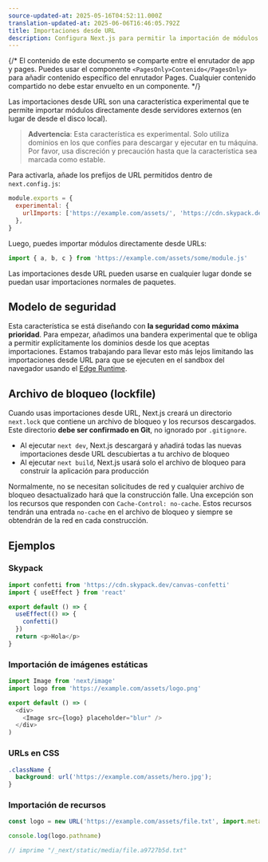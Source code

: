 ```yaml
---
source-updated-at: 2025-05-16T04:52:11.000Z
translation-updated-at: 2025-06-06T16:46:05.792Z
title: Importaciones desde URL
description: Configura Next.js para permitir la importación de módulos desde URLs externas (experimental).
---
```


{/* El contenido de este documento se comparte entre el enrutador de app y pages. Puedes usar el componente `<PagesOnly>Contenido</PagesOnly>` para añadir contenido específico del enrutador Pages. Cualquier contenido compartido no debe estar envuelto en un componente. */}

Las importaciones desde URL son una característica experimental que te permite importar módulos directamente desde servidores externos (en lugar de desde el disco local).

> **Advertencia**: Esta característica es experimental. Solo utiliza dominios en los que confíes para descargar y ejecutar en tu máquina. Por favor, usa
> discreción y precaución hasta que la característica sea marcada como estable.

Para activarla, añade los prefijos de URL permitidos dentro de `next.config.js`:

```js filename="next.config.js"
module.exports = {
  experimental: {
    urlImports: ['https://example.com/assets/', 'https://cdn.skypack.dev'],
  },
}
```

Luego, puedes importar módulos directamente desde URLs:

```js
import { a, b, c } from 'https://example.com/assets/some/module.js'
```

Las importaciones desde URL pueden usarse en cualquier lugar donde se puedan usar importaciones normales de paquetes.

## Modelo de seguridad

Esta característica se está diseñando con **la seguridad como máxima prioridad**. Para empezar, añadimos una bandera experimental que te obliga a permitir explícitamente los dominios desde los que aceptas importaciones. Estamos trabajando para llevar esto más lejos limitando las importaciones desde URL para que se ejecuten en el sandbox del navegador usando el [Edge Runtime](/docs/app/api-reference/edge).

## Archivo de bloqueo (lockfile)

Cuando usas importaciones desde URL, Next.js creará un directorio `next.lock` que contiene un archivo de bloqueo y los recursos descargados.
Este directorio **debe ser confirmado en Git**, no ignorado por `.gitignore`.

- Al ejecutar `next dev`, Next.js descargará y añadirá todas las nuevas importaciones desde URL descubiertas a tu archivo de bloqueo
- Al ejecutar `next build`, Next.js usará solo el archivo de bloqueo para construir la aplicación para producción

Normalmente, no se necesitan solicitudes de red y cualquier archivo de bloqueo desactualizado hará que la construcción falle.
Una excepción son los recursos que responden con `Cache-Control: no-cache`.
Estos recursos tendrán una entrada `no-cache` en el archivo de bloqueo y siempre se obtendrán de la red en cada construcción.

## Ejemplos

### Skypack

```js
import confetti from 'https://cdn.skypack.dev/canvas-confetti'
import { useEffect } from 'react'

export default () => {
  useEffect(() => {
    confetti()
  })
  return <p>Hola</p>
}
```

### Importación de imágenes estáticas

```js
import Image from 'next/image'
import logo from 'https://example.com/assets/logo.png'

export default () => (
  <div>
    <Image src={logo} placeholder="blur" />
  </div>
)
```

### URLs en CSS

```css
.className {
  background: url('https://example.com/assets/hero.jpg');
}
```

### Importación de recursos

```js
const logo = new URL('https://example.com/assets/file.txt', import.meta.url)

console.log(logo.pathname)

// imprime "/_next/static/media/file.a9727b5d.txt"
```